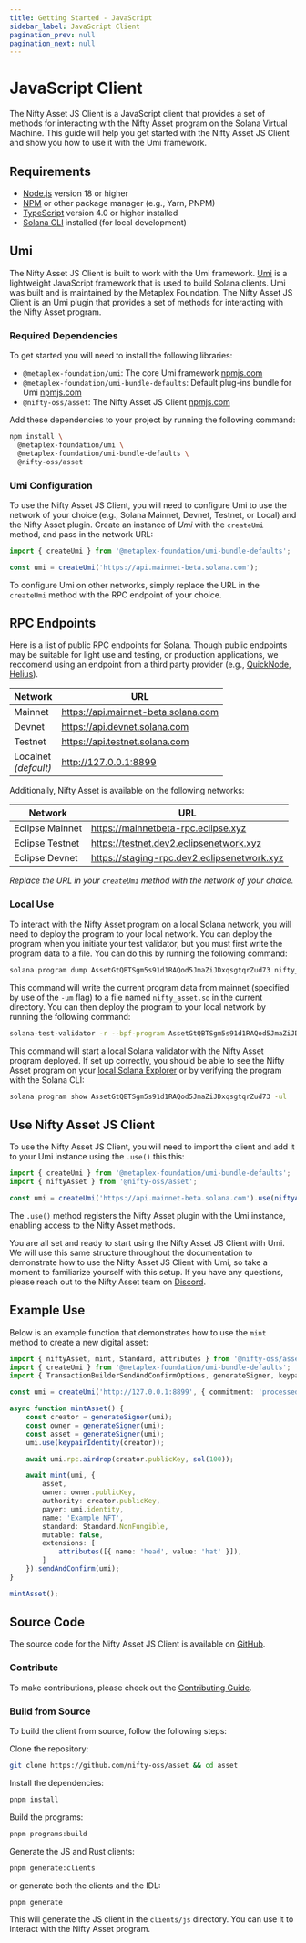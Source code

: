 ```yaml
---
title: Getting Started - JavaScript
sidebar_label: JavaScript Client
pagination_prev: null
pagination_next: null
---
```


# JavaScript Client

The Nifty Asset JS Client is a JavaScript client that provides a set of methods for interacting with the Nifty Asset program on the Solana Virtual Machine. This guide will help you get started with the Nifty Asset JS Client and show you how to use it with the Umi framework.

## Requirements

- [Node.js](https://nodejs.org/) version 18 or higher
- [NPM](https://www.npmjs.com/) or other package manager (e.g., Yarn, PNPM)
- [TypeScript](https://www.typescriptlang.org/) version 4.0 or higher installed
- [Solana CLI](https://docs.solanalabs.com/cli) installed (for local development)

## Umi

The Nifty Asset JS Client is built to work with the Umi framework. [Umi](https://github.com/metaplex-foundation/umi) is a lightweight JavaScript framework that is used to build Solana clients. Umi was built and is maintained by the Metaplex Foundation. The Nifty Asset JS Client is an Umi plugin that provides a set of methods for interacting with the Nifty Asset program.

### Required Dependencies

To get started you will need to install the following libraries:

- `@metaplex-foundation/umi`: The core Umi framework [npmjs.com](https://www.npmjs.com/package/@metaplex-foundation/umi)
- `@metaplex-foundation/umi-bundle-defaults`: Default plug-ins bundle for Umi [npmjs.com](https://www.npmjs.com/package/@metaplex-foundation/umi-bundle-defaults)
- `@nifty-oss/asset`: The Nifty Asset JS Client [npmjs.com](https://www.npmjs.com/package/@nifty-oss/asset)

Add these dependencies to your project by running the following command:

```bash
npm install \
  @metaplex-foundation/umi \
  @metaplex-foundation/umi-bundle-defaults \
  @nifty-oss/asset
```

### Umi Configuration

To use the Nifty Asset JS Client, you will need to configure Umi to use the network of your choice (e.g., Solana Mainnet, Devnet, Testnet, or Local) and the Nifty Asset plugin. Create an instance of *Umi* with the `createUmi` method, and pass in the network URL:

```typescript
import { createUmi } from '@metaplex-foundation/umi-bundle-defaults';

const umi = createUmi('https://api.mainnet-beta.solana.com');
```

To configure Umi on other networks, simply replace the URL in the `createUmi` method with the RPC endpoint of your choice.

## RPC Endpoints

Here is a list of public RPC endpoints for Solana. Though public endpoints may be suitable for light use and testing, or production applications, we reccomend using an endpoint from a third party provider (e.g., [QuickNode](https://www.quicknode.com/chains/sol), [Helius](https://helius.xyz/)).

| Network | URL |
| --- | --- |
| Mainnet | https://api.mainnet-beta.solana.com |
| Devnet | https://api.devnet.solana.com |
| Testnet | https://api.testnet.solana.com |
| Localnet<br/>_(default)_ | http://127.0.0.1:8899 |

Additionally, Nifty Asset is available on the following networks:

| Network | URL |
| --- | --- |
| Eclipse Mainnet | https://mainnetbeta-rpc.eclipse.xyz |
| Eclipse Testnet | https://testnet.dev2.eclipsenetwork.xyz |
| Eclipse Devnet | https://staging-rpc.dev2.eclipsenetwork.xyz |

_Replace the URL in your `createUmi` method with the network of your choice._

### Local Use

To interact with the Nifty Asset program on a local Solana network, you will need to deploy the program to your local network. You can deploy the program when you initiate your test validator, but you must first write the program data to a file. You can do this by running the following command:

```sh
solana program dump AssetGtQBTSgm5s91d1RAQod5JmaZiJDxqsgtqrZud73 nifty_asset.so -um
```

This command will write the current program data from mainnet (specified by use of the `-um` flag) to a file named `nifty_asset.so` in the current directory. You can then deploy the program to your local network by running the following command:

```sh
solana-test-validator -r --bpf-program AssetGtQBTSgm5s91d1RAQod5JmaZiJDxqsgtqrZud73 nifty_asset.so
```

This command will start a local Solana validator with the Nifty Asset program deployed. If set up correctly, you should be able to see the Nifty Asset program on your [local Solana Explorer](https://explorer.solana.com/address/AssetGtQBTSgm5s91d1RAQod5JmaZiJDxqsgtqrZud73?cluster=custom&customUrl=http%3A%2F%2Flocalhost%3A8899) or by verifying the program with the Solana CLI:

```sh
solana program show AssetGtQBTSgm5s91d1RAQod5JmaZiJDxqsgtqrZud73 -ul
```

## Use Nifty Asset JS Client

To use the Nifty Asset JS Client, you will need to import the client and add it to your Umi instance using the `.use()` this this:

```typescript
import { createUmi } from '@metaplex-foundation/umi-bundle-defaults';
import { niftyAsset } from '@nifty-oss/asset';

const umi = createUmi('https://api.mainnet-beta.solana.com').use(niftyAsset());
```

The `.use()` method registers the Nifty Asset plugin with the Umi instance, enabling access to the Nifty Asset methods.

You are all set and ready to start using the Nifty Asset JS Client with Umi. We will use this same structure throughout the documentation to demonstrate how to use the Nifty Asset JS Client with Umi, so take a moment to familiarize yourself with this setup. If you have any questions, please reach out to the Nifty Asset team on [Discord](https://discord.gg/uTMaCT7x9D).

## Example Use

Below is an example function that demonstrates how to use the `mint` method to create a new digital asset:

```typescript
import { niftyAsset, mint, Standard, attributes } from '@nifty-oss/asset';
import { createUmi } from '@metaplex-foundation/umi-bundle-defaults';
import { TransactionBuilderSendAndConfirmOptions, generateSigner, keypairIdentity, sol } from '@metaplex-foundation/umi';

const umi = createUmi('http://127.0.0.1:8899', { commitment: 'processed' }).use(niftyAsset());

async function mintAsset() {
    const creator = generateSigner(umi);
    const owner = generateSigner(umi);
    const asset = generateSigner(umi);
    umi.use(keypairIdentity(creator));

    await umi.rpc.airdrop(creator.publicKey, sol(100));

    await mint(umi, {
        asset,
        owner: owner.publicKey,
        authority: creator.publicKey,
        payer: umi.identity,
        name: 'Example NFT',
        standard: Standard.NonFungible,
        mutable: false,
        extensions: [
            attributes([{ name: 'head', value: 'hat' }]),
        ]
    }).sendAndConfirm(umi);
}

mintAsset();
```

## Source Code

The source code for the Nifty Asset JS Client is available on [GitHub](https://github.com/nifty-oss/asset/tree/main/clients/js/asset).

### Contribute 
To make contributions, please check out the [Contributing Guide](https://github.com/nifty-oss/asset/blob/main/clients/js/asset/CONTRIBUTING.md).

### Build from Source
To build the client from source, follow the following steps: 

Clone the repository:

```bash
git clone https://github.com/nifty-oss/asset && cd asset
```

Install the dependencies:

```bash
pnpm install
```

Build the programs:

```bash
pnpm programs:build
```

Generate the JS and Rust clients:

```bash
pnpm generate:clients
```

or generate both the clients and the IDL:

```bash
pnpm generate
```

This will generate the JS client in the `clients/js` directory. You can use it to interact with the Nifty Asset program.